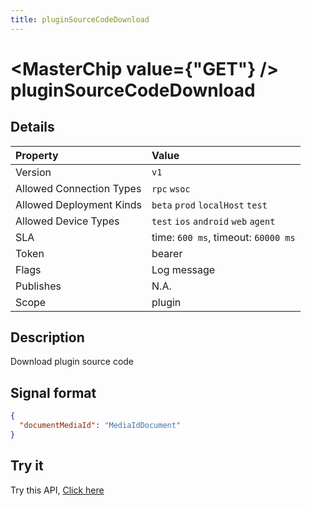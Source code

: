 ```yaml
---
title: pluginSourceCodeDownload
---
```



# <MasterChip value={"GET"} /> pluginSourceCodeDownload

## Details

| Property | Value | 
| :--- | :--- | 
| Version | `v1` |
| Allowed Connection Types | `rpc` `wsoc`  |
| Allowed Deployment Kinds | `beta` `prod` `localHost` `test`  |
| Allowed Device Types | `test` `ios` `android` `web` `agent`  |
| SLA | time: `600 ms`, timeout: `60000 ms` |
| Token | bearer |
| Flags | Log message |
| Publishes | N.A. |
| Scope | plugin |


## Description

Download plugin source code

## Signal format

```json copy
{
  "documentMediaId": "MediaIdDocument"
}
```

## Try it

Try this API, [Click here](https://web.neome.ai/api?path=studio_studioMain_pluginSourceCodeDownload)

